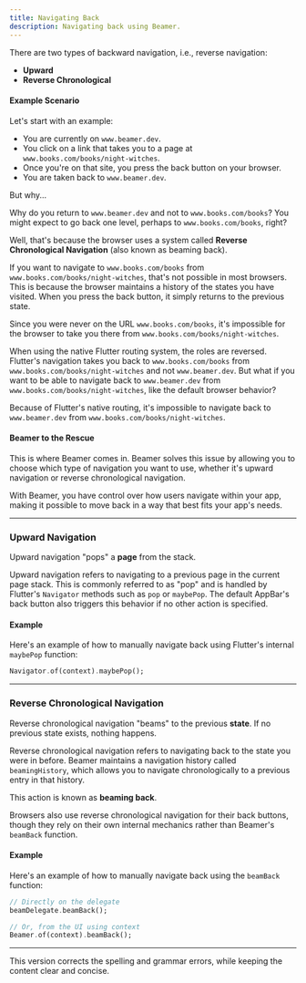 ```yaml
---
title: Navigating Back
description: Navigating back using Beamer.
---
```


There are two types of backward navigation, i.e., reverse navigation:

-   **Upward**
-   **Reverse Chronological**

#### Example Scenario

Let's start with an example:

-   You are currently on `www.beamer.dev`.
-   You click on a link that takes you to a page at `www.books.com/books/night-witches`.
-   Once you're on that site, you press the back button on your browser.
-   You are taken back to `www.beamer.dev`.

But why...

Why do you return to `www.beamer.dev` and not to `www.books.com/books`? You might expect to go back one level, perhaps to `www.books.com/books`, right?

Well, that's because the browser uses a system called **Reverse Chronological Navigation** (also known as beaming back).

If you want to navigate to `www.books.com/books` from `www.books.com/books/night-witches`, that's not possible in most browsers. This is because the browser maintains a history of the states you have visited. When you press the back button, it simply returns to the previous state.

Since you were never on the URL `www.books.com/books`, it's impossible for the browser to take you there from `www.books.com/books/night-witches`.

When using the native Flutter routing system, the roles are reversed. Flutter's navigation takes you back to `www.books.com/books` from `www.books.com/books/night-witches` and not `www.beamer.dev`. But what if you want to be able to navigate back to `www.beamer.dev` from `www.books.com/books/night-witches`, like the default browser behavior?

Because of Flutter's native routing, it's impossible to navigate back to `www.beamer.dev` from `www.books.com/books/night-witches`.

#### Beamer to the Rescue

This is where Beamer comes in. Beamer solves this issue by allowing you to choose which type of navigation you want to use, whether it's upward navigation or reverse chronological navigation.

With Beamer, you have control over how users navigate within your app, making it possible to move back in a way that best fits your app's needs.

---

### Upward Navigation

Upward navigation "pops" a **page** from the stack.

Upward navigation refers to navigating to a previous page in the current page stack. This is commonly referred to as "pop" and is handled by Flutter's `Navigator` methods such as `pop` or `maybePop`. The default AppBar's back button also triggers this behavior if no other action is specified.

#### Example

Here's an example of how to manually navigate back using Flutter's internal `maybePop` function:

```dart
Navigator.of(context).maybePop();
```

---

### Reverse Chronological Navigation

Reverse chronological navigation "beams" to the previous **state**. If no previous state exists, nothing happens.

Reverse chronological navigation refers to navigating back to the state you were in before. Beamer maintains a navigation history called `beamingHistory`, which allows you to navigate chronologically to a previous entry in that history.

This action is known as **beaming back**.

Browsers also use reverse chronological navigation for their back buttons, though they rely on their own internal mechanics rather than Beamer's `beamBack` function.

#### Example

Here's an example of how to manually navigate back using the `beamBack` function:

```dart
// Directly on the delegate
beamDelegate.beamBack();

// Or, from the UI using context
Beamer.of(context).beamBack();
```

---

This version corrects the spelling and grammar errors, while keeping the content clear and concise.
